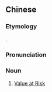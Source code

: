 {{also|风险价值}}
==Chinese==
{{zh-forms|s=风险价值|type=22}}

===Etymology===
{{calque|zh|en|Value at Risk}}.

===Pronunciation===
{{zh-pron
|m=fēngxiǎn jiàzhí
|c=fung1 him2 gaa3 zik6
|cat=n
}}

===Noun===
{{zh-noun}}

# {{lb|zh|finance|banking}} [[Value at Risk]]